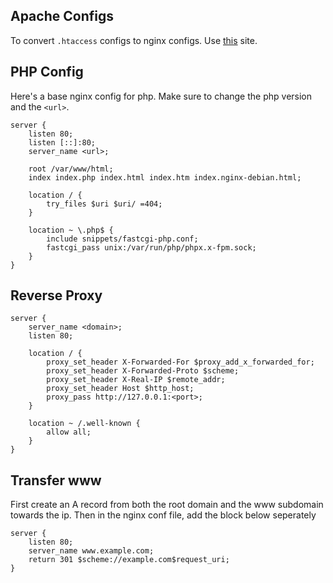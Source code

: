 ## Apache Configs

To convert `.htaccess` configs to nginx configs. Use [this](https://www.getpagespeed.com/apache-to-nginx) site.

## PHP Config

Here's a base nginx config for php. Make sure to change the php version and the `<url>`.

``` nginx
server {
    listen 80;
    listen [::]:80;
    server_name <url>;

    root /var/www/html;
    index index.php index.html index.htm index.nginx-debian.html;

    location / {
        try_files $uri $uri/ =404;
    }

    location ~ \.php$ {
        include snippets/fastcgi-php.conf;
        fastcgi_pass unix:/var/run/php/phpx.x-fpm.sock;
    }
}
```

## Reverse Proxy

``` nginx
server {
    server_name <domain>;
    listen 80;
    
    location / {
        proxy_set_header X-Forwarded-For $proxy_add_x_forwarded_for;
        proxy_set_header X-Forwarded-Proto $scheme;
        proxy_set_header X-Real-IP $remote_addr;
        proxy_set_header Host $http_host;
        proxy_pass http://127.0.0.1:<port>;
    }

    location ~ /.well-known {
        allow all;
    }
}
```

## Transfer www

First create an A record from both the root domain and the www subdomain towards the ip. Then in the nginx conf file, add the block below seperately

``` nginx
server {
    listen 80;
    server_name www.example.com;
    return 301 $scheme://example.com$request_uri;
}
```
